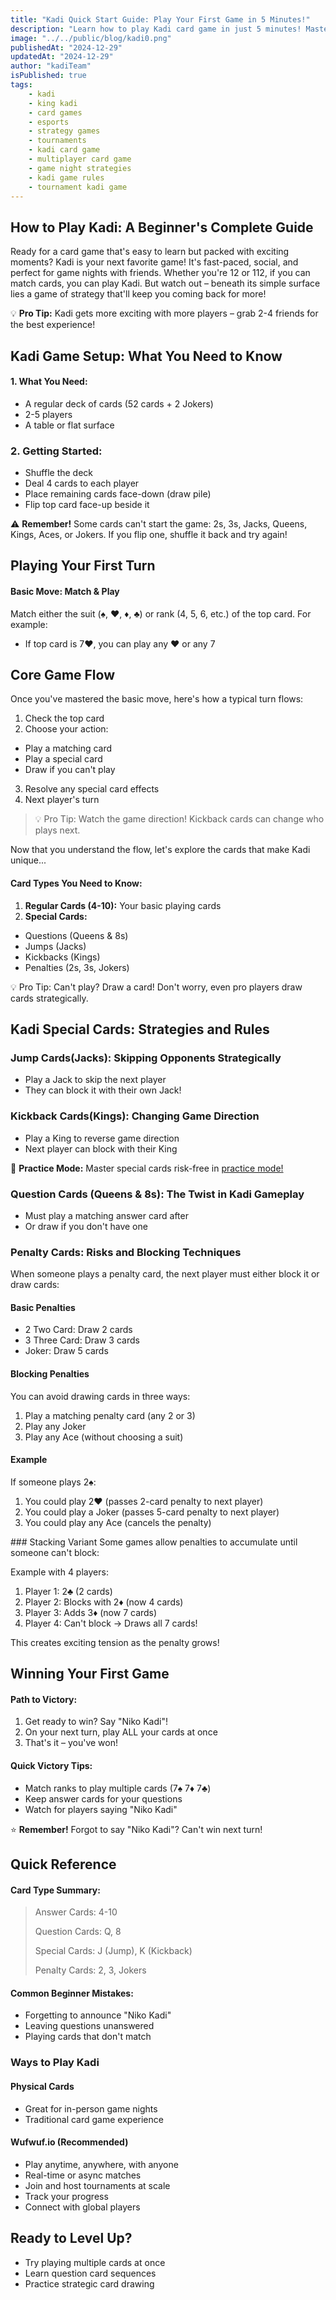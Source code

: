 ```yaml
---
title: "Kadi Quick Start Guide: Play Your First Game in 5 Minutes!"
description: "Learn how to play Kadi card game in just 5 minutes! Master basic rules, special cards, and winning strategies for this exciting multiplayer game. Perfect for beginners & family game nights. Free quick-start guide with examples."
image: "../../public/blog/kadi0.png"
publishedAt: "2024-12-29"
updatedAt: "2024-12-29"
author: "kadiTeam"
isPublished: true
tags:
    - kadi
    - king kadi
    - card games
    - esports
    - strategy games
    - tournaments 
    - kadi card game
    - multiplayer card game
    - game night strategies
    - kadi game rules
    - tournament kadi game
---
```


## How to Play Kadi: A Beginner's Complete Guide

Ready for a card game that's easy to learn but packed with exciting moments? Kadi is your next favorite game! It's fast-paced, social, and perfect for game nights with friends. Whether you're 12 or 112, if you can match cards, you can play Kadi. But watch out – beneath its simple surface lies a game of strategy that'll keep you coming back for more!

💡 **Pro Tip:** Kadi gets more exciting with more players – grab 2-4 friends for the best experience!

## Kadi Game Setup: What You Need to Know

#### 1. What You Need:

* A regular deck of cards (52 cards + 2 Jokers)
* 2-5 players
* A table or flat surface

### 2. Getting Started:

* Shuffle the deck
* Deal 4 cards to each player
* Place remaining cards face-down (draw pile)
* Flip top card face-up beside it

⚠️ **Remember!** Some cards can't start the game: 2s, 3s, Jacks, Queens, Kings, Aces, or Jokers. If you flip one, shuffle it back and try again!

## Playing Your First Turn
#### Basic Move: Match & Play
Match either the suit (♠, ♥, ♦, ♣) or rank (4, 5, 6, etc.) of the top card. For example:

* If top card is 7♥, you can play any ♥ or any 7

## Core Game Flow
Once you've mastered the basic move, here's how a typical turn flows:

1. Check the top card
2. Choose your action:

* Play a matching card
* Play a special card
* Draw if you can't play


3. Resolve any special card effects
4. Next player's turn

> 💡 Pro Tip: Watch the game direction! Kickback cards can change who plays next.

Now that you understand the flow, let's explore the cards that make Kadi unique...

#### Card Types You Need to Know:

1. **Regular Cards (4-10):** Your basic playing cards
2. **Special Cards:**

* Questions (Queens & 8s)
* Jumps (Jacks)
* Kickbacks (Kings)
* Penalties (2s, 3s, Jokers)

💡 Pro Tip: Can't play? Draw a card! Don't worry, even pro players draw cards strategically.

## Kadi Special Cards: Strategies and Rules
### Jump Cards(Jacks): Skipping Opponents Strategically

* Play a Jack to skip the next player
* They can block it with their own Jack!

### Kickback Cards(Kings): Changing Game Direction

* Play a King to reverse game direction
* Next player can block with their King

📱 **Practice Mode:** Master special cards risk-free in [practice mode!](https://www.wufwuf.io/lobby)

### Question Cards (Queens & 8s): The Twist in Kadi Gameplay

* Must play a matching answer card after
* Or draw if you don't have one

### Penalty Cards: Risks and Blocking Techniques
When someone plays a penalty card, the next player must either block it or draw cards:

#### Basic Penalties
- 2️ Two Card: Draw 2 cards
- 3️ Three Card: Draw 3 cards
- Joker: Draw 5 cards

#### Blocking Penalties
You can avoid drawing cards in three ways:
1. Play a matching penalty card (any 2 or 3)
2. Play any Joker
3. Play any Ace (without choosing a suit)

#### Example
If someone plays 2♠:
1. You could play 2♥ (passes 2-card penalty to next player)
2. You could play a Joker (passes 5-card penalty to next player)
3. You could play any Ace (cancels the penalty)

<Alert type="variant">
### Stacking Variant
Some games allow penalties to accumulate until someone can't block:

Example with 4 players:
1. Player 1: 2♣ (2 cards)
2. Player 2: Blocks with 2♦ (now 4 cards)
3. Player 3: Adds 3♦ (now 7 cards)
4. Player 4: Can't block → Draws all 7 cards!

This creates exciting tension as the penalty grows!
</Alert>

## Winning Your First Game
#### Path to Victory:

1. Get ready to win? Say "Niko Kadi"!
2. On your next turn, play ALL your cards at once
3. That's it – you've won!

#### Quick Victory Tips:

* Match ranks to play multiple cards (7♠ 7♦ 7♣)
* Keep answer cards for your questions
* Watch for players saying "Niko Kadi"

⭐ **Remember!** Forgot to say "Niko Kadi"? Can't win next turn!

## Quick Reference
#### Card Type Summary:
> Answer Cards: 4-10
>
> Question Cards: Q, 8
>
> Special Cards: J (Jump), K (Kickback)
>
> Penalty Cards: 2, 3, Jokers

#### Common Beginner Mistakes:

* Forgetting to announce "Niko Kadi"
* Leaving questions unanswered
* Playing cards that don't match

### Ways to Play Kadi

#### Physical Cards

* Great for in-person game nights
* Traditional card game experience

#### Wufwuf.io (Recommended)

* Play anytime, anywhere, with anyone
* Real-time or async matches
* Join and host tournaments at scale
* Track your progress
* Connect with global players

## Ready to Level Up?

* Try playing multiple cards at once
* Learn question card sequences
* Practice strategic card drawing


